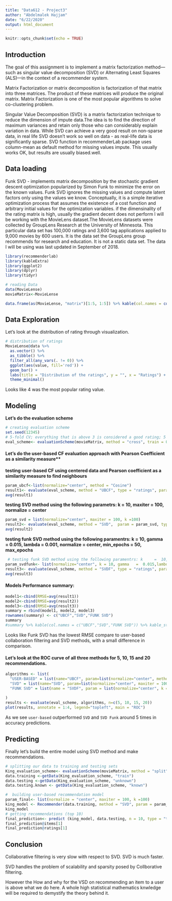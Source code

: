 ```yaml
---
title: "Data612 - Project3"
author: "Abdelmalek Hajjam"
date: "6/22/2020"
output: html_document
---
```


```r
knitr::opts_chunk$set(echo = TRUE)
```


## Introduction

The goal of this assignment is to implement a matrix factorization method—such as singular value decomposition (SVD) or Alternating Least Squares (ALS)—in the context of a recommender system.

Matrix Factorization or matrix decomposition is factorization of that matrix into three matrices. The product of these matrices will produce the original matrix. Matrix Factorization is one of the most popular algorithms to solve co-clustering problem.

Singular Value Decomposition (SVD) is a matrix factorization technique to reduce the dimension of impute data.The idea is to find the direction of maximum variances and retain only those who can considerably explain variation in data. While SVD can achieve a very good result on non-sparse data, in real life SVD doesn’t work so well on data - as real-life data is significantly sparse. SVD function in recommenderLab package uses column-mean as default method for missing values impute. This usually works OK, but results are usually biased.well.



## Data loading


Funk SVD - implements matrix decomposition by the stochastic gradient descent optimization popularized by Simon Funk to minimize the error on the known values. Funk SVD ignores the missing values and compute latent factors only using the values we know. Conceptually, it is a simple iterative optimization process that assumes the existence of a cost function and arbitrary initial values for the optimization variables. if the dimensinality of the rating matrix is high, usually the gradient decent does not perform 
I will be working with the MovieLens dataset.The MovieLens datasets were collected by GroupLens Research at the University of Minnesota. This particular data set has 100,000 ratings and 3,600 tag applications applied to 9,000 movies by 600 users. It is the data set the GroupLens group recommends for research and education. It is not a static data set. The data I will be using was last updated in September of 2018.

```r
library(recommenderlab)
library(kableExtra)
library(ggplot2)
library(dplyr)
library(tidyr)
```

```r
# reading Data
data(MovieLense)
movieMatrix<-MovieLense

data.frame(as(MovieLense, "matrix")[1:5, 1:5]) %>% kable(col.names = colnames(MovieLense)[1:5]) %>% kable_styling(full_width = T)
```

## Data Exploration

Let's look at the distribution of rating through visualization.

```r
# distribution of ratings
MovieLense@data %>% 
  as.vector() %>% 
  as_tibble() %>% 
  filter_all(any_vars(. != 0)) %>% 
  ggplot(aes(value, fill='red')) + 
  geom_bar() +
  labs(title = "Distribution of the ratings", y = "", x = "Ratings") +
  theme_minimal()

```

Looks like 4 was the most popular rating value.


## Modeling


**Let's do the evaluation scheme**

```r
# creating evaluation scheme
set.seed(12345)
# 5-fold CV; everything that is above 3 is considered a good rating; 5 neighbours will be find for a given user(item) to make recommendation
eval_scheme<- evaluationScheme(movieMatrix, method = "cross", train = 0.9, given = 5, goodRating = 3, k = 5)
```


#### Let's do the user-based CF evaluation approach with Pearson Coefficient as a similarity measure**


**testing user-based CF using centered data and Pearson coefficient as a similarity measure to find neighbours**
```r
param_ubcf<-list(normalize="center", method = "Cosine")
result1<- evaluate(eval_scheme, method = "UBCF", type = "ratings", param = param_ubcf)
avg(result1)
```


**testing SVD method using the following parametrs: k = 10, maxiter = 100, normalize = center**
```r
param_svd = list(normalize="center", maxiter = 100, k =100)
result2<- evaluate(eval_scheme, method = "SVD",  param = param_svd, type = "ratings")
avg(result2)
```


**testing funk SVD method using the following paramentrs: k	 =  10, gamma	 =  0.015, lambda	 =  0.001, normalize	 =  center, min_epochs	 =  50, max_epochs**
```r
 # testing funk SVD method using the following paramentrs: k	 =  10, gamma	 =  0.015, lambda	 =  0.001, normalize	 =  center, min_epochs	 =  50, max_epochs	 =  200
param_svdfunk<- list(normalize="center", k = 10, gamma	 =  0.015,lambda	 =  0.001, min_epochs	 =  50, max_epochs	 =  200)
result3<- evaluate(eval_scheme, method = "SVDF", type = "ratings", param = param_svdfunk)
avg(result3)
```


#### Models Performance summary:

```r
model1<-cbind(RMSE=avg(result1))
model2<-cbind(RMSE=avg(result2))
model3<-cbind(RMSE=avg(result3))
summary = rbind(model1, model2, model3)
rownames(summary) <- c("UBCF","SVD","FUNK SVD")
summary
#summary %>% kable(col.names = c("UBCF","SVD","FUNK SVD")) %>% kable_styling(full_width = F)
```

Looks like Funk SVD has the lowest RMSE compare to user-based collaboration filtering and SVD methods, with a small difference in comparison.


#### Let's look at the ROC curve of all three methods for 5, 10, 15 and 20 recommendations.

```r
algorithms <- list(
  "USER-BASED" = list(name="UBCF", param=list(normalize="center", method = "Cosine")),
  "SVD" = list(name="SVD", param=list(normalize="center", maxiter = 100, k =100)),
  "FUNK SVD" = list(name = "SVDF", param = list(normalize="center", k = 10, gamma	 =  0.015,lambda	 =  0.001, min_epochs	 =  50, max_epochs	 =  200))
  
)
results <- evaluate(eval_scheme, algorithms, n=c(5, 10, 15, 20))
plot(results, annotate = 1:4, legend="topleft", main = "ROC")
```

As we see `user-based` outperformed `SVD` and `SVD Funk` around 5 times in accuracy predictions.


## Predicting

Finally let's build the entire model using SVD method and make recommendations.

```r
# splitting our data to training and testing sets
King_evaluation_scheme<- evaluationScheme(movieMatrix, method = "split", train = 0.9, given = 5, goodRating = 3)
data.training <-getData(King_evaluation_scheme, "train")
data.testing <-getData(King_evaluation_scheme, "unknown")
data.testing.known <- getData(King_evaluation_scheme, "known")

#  building user-based recommendation model
param_final<- list(normalize = "center", maxiter = 100, k =100)
king_model <- Recommender(data.training, method = "SVD", param = param_final)
king_model
# getting recommendations (top 10)
final_prediction<- predict (king_model, data.testing, n = 10, type = "topNList")
final_prediction@items[1]
final_prediction@ratings[1]
```


## Conclusion

Collaborative filtering is very slow with respect to SVD. SVD is much faster.

SVD handles the problem of scalability and sparsity posed by Collborative filtering.

However the How and why for the VSD on recommending an item to a user is above what we do here. A whole high statistical mathematics knwledge will be required to demystify the theory behind it.








